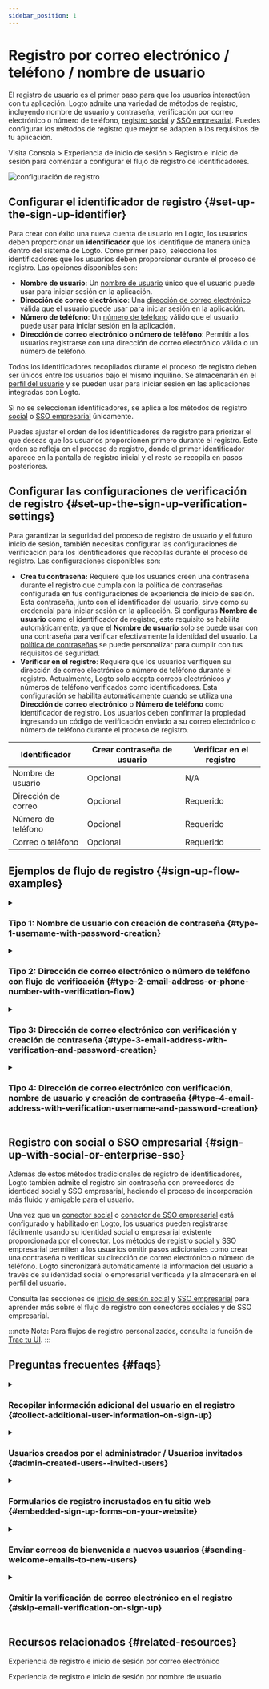 ```yaml
---
sidebar_position: 1
---
```


# Registro por correo electrónico / teléfono / nombre de usuario

El registro de usuario es el primer paso para que los usuarios interactúen con tu aplicación. Logto admite una variedad de métodos de registro, incluyendo nombre de usuario y contraseña, verificación por correo electrónico o número de teléfono, [registro social](/end-user-flows/sign-up-and-sign-in/social-sign-in) y [SSO empresarial](/end-user-flows/enterprise-sso). Puedes configurar los métodos de registro que mejor se adapten a los requisitos de tu aplicación.

Visita <CloudLink to="/sign-in-experience/sign-up-and-sign-in">Consola > Experiencia de inicio de sesión > Registro e inicio de sesión</CloudLink> para comenzar a configurar el flujo de registro de identificadores.

<img src="/img/assets/sign-in-experience-sign-up.png" alt="configuración de registro" />

## Configurar el identificador de registro \{#set-up-the-sign-up-identifier}

Para crear con éxito una nueva cuenta de usuario en Logto, los usuarios deben proporcionar un **identificador** que los identifique de manera única dentro del sistema de Logto. Como primer paso, selecciona los identificadores que los usuarios deben proporcionar durante el proceso de registro. Las opciones disponibles son:

- **Nombre de usuario**: Un [nombre de usuario](/user-management/user-data#username) único que el usuario puede usar para iniciar sesión en la aplicación.
- **Dirección de correo electrónico**: Una [dirección de correo electrónico](/user-management/user-data#primary_email) válida que el usuario puede usar para iniciar sesión en la aplicación.
- **Número de teléfono**: Un [número de teléfono](/user-management/user-data#primary_phone) válido que el usuario puede usar para iniciar sesión en la aplicación.
- **Dirección de correo electrónico o número de teléfono**: Permitir a los usuarios registrarse con una dirección de correo electrónico válida o un número de teléfono.

Todos los identificadores recopilados durante el proceso de registro deben ser únicos entre los usuarios bajo el mismo inquilino. Se almacenarán en el [perfil del usuario](/user-management/user-data#user-profile) y se pueden usar para iniciar sesión en las aplicaciones integradas con Logto.

Si no se seleccionan identificadores, se aplica a los métodos de registro [social](/end-user-flows/sign-up-and-sign-in/social-sign-in) o [SSO empresarial](/end-user-flows/enterprise-sso) únicamente.

Puedes ajustar el orden de los identificadores de registro para priorizar el que deseas que los usuarios proporcionen primero durante el registro. Este orden se refleja en el proceso de registro, donde el primer identificador aparece en la pantalla de registro inicial y el resto se recopila en pasos posteriores.

## Configurar las configuraciones de verificación de registro \{#set-up-the-sign-up-verification-settings}

Para garantizar la seguridad del proceso de registro de usuario y el futuro inicio de sesión, también necesitas configurar las configuraciones de verificación para los identificadores que recopilas durante el proceso de registro. Las configuraciones disponibles son:

- **Crea tu contraseña:** Requiere que los usuarios creen una contraseña durante el registro que cumpla con la política de contraseñas configurada en tus configuraciones de experiencia de inicio de sesión. Esta contraseña, junto con el identificador del usuario, sirve como su credencial para iniciar sesión en la aplicación. Si configuras **Nombre de usuario** como el identificador de registro, este requisito se habilita automáticamente, ya que el **Nombre de usuario** solo se puede usar con una contraseña para verificar efectivamente la identidad del usuario. La [política de contraseñas](/end-user-flows/sign-up-and-sign-in/reset-password#set-up-password-policy) se puede personalizar para cumplir con tus requisitos de seguridad.
- **Verificar en el registro**: Requiere que los usuarios verifiquen su dirección de correo electrónico o número de teléfono durante el registro. Actualmente, Logto solo acepta correos electrónicos y números de teléfono verificados como identificadores. Esta configuración se habilita automáticamente cuando se utiliza una **Dirección de correo electrónico** o **Número de teléfono** como identificador de registro. Los usuarios deben confirmar la propiedad ingresando un código de verificación enviado a su correo electrónico o número de teléfono durante el proceso de registro.

| Identificador         | Crear contraseña de usuario | Verificar en el registro |
| --------------------- | --------------------------- | ------------------------ |
| Nombre de usuario     | Opcional                    | N/A                      |
| Dirección de correo   | Opcional                    | Requerido                |
| Número de teléfono    | Opcional                    | Requerido                |
| Correo o teléfono     | Opcional                    | Requerido                |

## Ejemplos de flujo de registro \{#sign-up-flow-examples}

<details>
  <summary>

### Tipo 1: Nombre de usuario con creación de contraseña \{#type-1-username-with-password-creation}

</summary>

Selecciona el **Nombre de usuario** como el identificador de registro. Crear tu contraseña se habilita automáticamente.

<img src="/img/assets/sign-up-username-password.png" alt="Registro con nombre de usuario y contraseña" />

</details>

<details>
  <summary>

### Tipo 2: Dirección de correo electrónico o número de teléfono con flujo de verificación \{#type-2-email-address-or-phone-number-with-verification-flow}

</summary>

Selecciona la **Dirección de correo electrónico o número de teléfono** como el identificador de registro. **Verificar en el registro** se fuerza a habilitarse.

<img
  src="/img/assets/sign-up-email-verification.png"
  alt="Registro con correo electrónico o número de teléfono con verificación"
/>

</details>

<details>
  <summary>

### Tipo 3: Dirección de correo electrónico con verificación y creación de contraseña \{#type-3-email-address-with-verification-and-password-creation}

</summary>

Selecciona la **Dirección de correo electrónico** como el identificador de registro. **Verificar en el registro** se fuerza a habilitarse. Habilita **Crea tu contraseña** para requerir que los usuarios creen una contraseña durante el registro. (Lo mismo se aplica al flujo de registro con número de teléfono)

<img
  src="/img/assets/sign-up-email-password.png"
  alt="Registro con correo electrónico, verificación y creación de contraseña"
/>

</details>

<details>
  <summary>

### Tipo 4: Dirección de correo electrónico con verificación, nombre de usuario y creación de contraseña \{#type-4-email-address-with-verification-username-and-password-creation}

</summary>

Selecciona la **Dirección de correo electrónico** y el **Nombre de usuario** como los identificadores de registro. **Verificar en el registro** se fuerza a habilitarse. Habilita **Crea tu contraseña** para requerir que los usuarios creen una contraseña durante el registro.

<img
  src="/img/assets/sign-up-email-username-password.png"
  alt="Registro con correo electrónico y nombre de usuario, verificación y creación de contraseña"
/>

</details>

## Registro con social o SSO empresarial \{#sign-up-with-social-or-enterprise-sso}

Además de estos métodos tradicionales de registro de identificadores, Logto también admite el registro sin contraseña con proveedores de identidad social y SSO empresarial, haciendo el proceso de incorporación más fluido y amigable para el usuario.

Una vez que un [conector social](/connectors/social-connectors) o [conector de SSO empresarial](/connectors/enterprise-connectors) está configurado y habilitado en Logto, los usuarios pueden registrarse fácilmente usando su identidad social o empresarial existente proporcionada por el conector. Los métodos de registro social y SSO empresarial permiten a los usuarios omitir pasos adicionales como crear una contraseña o verificar su dirección de correo electrónico o número de teléfono. Logto sincronizará automáticamente la información del usuario a través de su identidad social o empresarial verificada y la almacenará en el perfil del usuario.

Consulta las secciones de [inicio de sesión social](/end-user-flows/sign-up-and-sign-in/social-sign-in/) y [SSO empresarial](/end-user-flows/enterprise-sso/) para aprender más sobre el flujo de registro con conectores sociales y de SSO empresarial.

:::note
Nota: Para flujos de registro personalizados, consulta la función de [Trae tu UI](/customization/bring-your-ui/).
:::

## Preguntas frecuentes \{#faqs}

<details>
  <summary>

### Recopilar información adicional del usuario en el registro \{#collect-additional-user-information-on-sign-up}

</summary>

Para recopilar información adicional del perfil del usuario (por ejemplo, Nombre completo, Fecha de nacimiento, Nombre de la empresa) durante el registro, ahora tienes dos opciones:

- **Flujos de incorporación autoalojados**: Redirige a los usuarios a tu propio flujo de incorporación después del registro exitoso para la recopilación de datos personalizable.
- **Trae tu propia UI**: Personaliza tu propio flujo de registro usando nuestra función de [trae tu propia UI](/customization/bring-your-ui) con la API de configuración del perfil del usuario.

</details>

<details>
  <summary>

### Usuarios creados por el administrador / Usuarios invitados \{#admin-created-users--invited-users}

</summary>

Aprende cómo implementar el [flujo de registro solo por invitación.](/end-user-flows/sign-up-and-sign-in/disable-user-registration/#implement-an-invitation-only-sign-up-flow)

</details>

<details>
  <summary>

### Formularios de registro incrustados en tu sitio web \{#embedded-sign-up-forms-on-your-website}

</summary>
  
Logto actualmente no admite API sin interfaz para el inicio de sesión y registro. Puedes usar la función de [Trae tu UI](/customization/bring-your-ui/) para cargar tu propio formulario de registro en Logto o usar los parámetros de inicio de sesión para poblar información del usuario en Logto desde tu sitio web. Aprende más sobre la población de identificadores de usuario en [Parámetros de autenticación](/end-user-flows/authentication-parameters/).

</details>

<details>
  <summary>

### Enviar correos de bienvenida a nuevos usuarios \{#sending-welcome-emails-to-new-users}

</summary>

Suscríbete al evento de webhook `User.Created` para activar un correo de bienvenida a nuevos usuarios. Aprende más sobre [eventos de webhook](/developers/webhooks/webhooks-events/#data-mutation-hook-events).

</details>

<details>
  <summary>

### Omitir la verificación de correo electrónico en el registro \{#skip-email-verification-on-sign-up}

</summary>

Actualmente, Logto solo admite correos electrónicos y números de teléfono verificados como identificadores. El proceso de verificación es necesario para garantizar la seguridad y propiedad del identificador del usuario.
El soporte para correos electrónicos o números de teléfono no verificados está en nuestro [hoja de ruta](https://logto.productlane.com/roadmap). ¡Mantente atento para actualizaciones!

</details>

## Recursos relacionados \{#related-resources}

<Url href="https://www.youtube.com/watch?v=64rBXpWbScc">Experiencia de registro e inicio de sesión por correo electrónico</Url>

<Url href="https://www.youtube.com/watch?v=chQxCJX6e6w">
  Experiencia de registro e inicio de sesión por nombre de usuario
</Url>